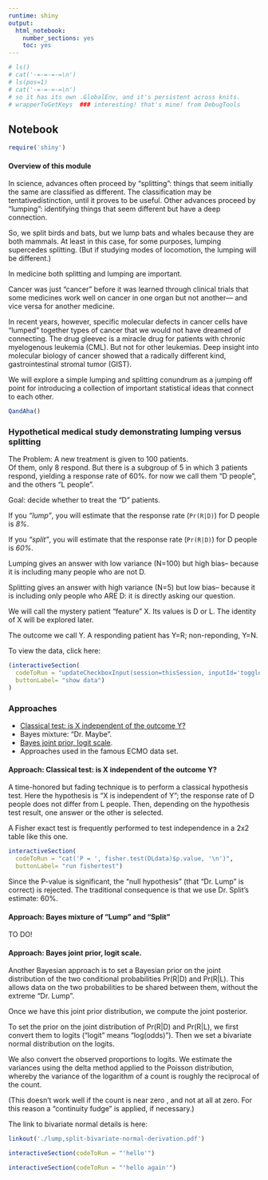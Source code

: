 ```yaml
---
runtime: shiny
output: 
  html_notebook: 
    number_sections: yes
    toc: yes
---
```


```r
# ls()
# cat('-=-=-=-=\n')
# ls(pos=1)
# cat('-=-=-=-=\n')
# so it has its own .GlobalEnv, and it's persistent across knits.
# wrapperToGetKeys  ### interesting! that's mine! from DebugTools
```


##  <a name="notebookBegin"> Notebook </a>

```r
require('shiny')
```

#### Overview of this module

In science, advances often proceed by "splitting": things that seem initially the same are classified as different. The classification may be tentativedistinction, until it proves to be useful. 
Other advances proceed by "lumping":  identifying things that seem different but have a deep connection.

So, we split birds and bats, but we lump bats and whales because they are both mammals. At least in this case, for some purposes, lumping supercedes splitting.
(But if studying modes of  locomotion, the lumping will be different.)

In medicine both splitting and lumping are important.

Cancer was just "cancer" before it was learned through clinical trials that some medicines work well on cancer in one organ but not another--- and vice versa for another medicine.

In recent years, however, specific molecular defects in cancer cells have "lumped" together types of cancer that we would not have dreamed of connecting.
The drug gleevec is a miracle drug for patients with chronic myelogenous leukemia (CML). But not for other leukemias. Deep insight into molecular biology of cancer showed that a radically different kind, gastrointestinal stromal tumor (GIST).  

We will explore a simple lumping and splitting conundrum as a jumping off point for introducing a collection of important statistical ideas that connect to each other.

```r
QandAha()
```

### Hypothetical medical study demonstrating lumping versus splitting

The Problem:  A new treatment is given to 100 patients.  
Of them, only 8 respond.  But there is a subgroup of 5 in which 3 patients respond, yielding a response rate of 60%. for now we call them "D people", and the others "L people".

Goal: decide whether to treat the "D" patients.

If you *"lump"*, you will estimate that the response rate (`Pr(R|D)`) for D people is *8%*. 

If you *"split"*, you will estimate that the response rate (`Pr(R|D)`) for D people is *60%*. 

Lumping gives an answer with low variance (N=100) but high bias-- because it is including many people who are not D.

Splitting gives an answer with high variance (N=5) but low bias-- because it is including only people who ARE D:  it is directly asking our question.

We will call the mystery patient "feature" X. Its values is D or L.
The identity of X will be explored later.

The outcome we call Y.  A responding patient has Y=R; non-reponding, Y=N.

To view the data, click here:
```r
(interactiveSection(
  codeToRun = "updateCheckboxInput(session=thisSession, inputId='toggleShowData', value=TRUE)", 
  buttonLabel= "show data")
)

```

### Approaches

* [Classical test: is X independent of the outcome Y?](#Classical test)
* Bayes mixture:  "Dr. Maybe".
* [Bayes joint prior, logit scale](#Bayes_joint_prior).  
* Approaches used in the famous ECMO data set.

#### <a name='Classical test'> Approach: Classical test: is X independent of the outcome Y?</a>

A time-honored but fading technique is to perform a classical hypothesis test.
Here the hypothesis is "X is independent of Y";  the response rate of D people does not differ from L people.  Then, depending on the hypothesis test result, one answer or the other is selected. 

A Fisher exact test is frequently performed to test independence in a 2x2 table like this one.

```r
interactiveSection(
  codeToRun = "cat('P = ', fisher.test(DLdata)$p.value, '\n')",
  buttonLabel= "run fishertest")
```

Since the P-value is significant, the "null hypothesis" (that "Dr. Lump" is correct) is rejected. The traditional consequence is that we use Dr. Split's estimate:  60%.


#### <a name='Bayes_joint_prior'> Approach: Bayes mixture of "Lump" and "Split"</a>

TO DO!


#### <a name='Bayes_joint_prior'> Approach: Bayes joint prior, logit scale.</a>

Another Bayesian approach is to set a Bayesian prior on the joint distribution of the two conditional probabilities Pr(R|D) and Pr(R|L). This allows data on the two probabilities to be shared between them, without the extreme "Dr. Lump".

Once we have this joint prior distribution, we compute the joint posterior.

To set the prior on the joint distribution of Pr(R|D) and Pr(R|L), we first convert them to logits ("logit" means "log(odds)").
Then we set a bivariate normal distribution on the logits.

We also convert the observed proportions to logits. We estimate the variances using the delta method applied to the Poisson distribution, whereby the variance of the logarithm of a count is roughly the reciprocal of the count.

(This doesn't work well if the count is near zero , and not at all at zero.
For this reason a "continuity fudge" is applied, if necessary.)

The link to bivariate normal details is here:
```r
linkout('./lump,split-bivariate-normal-derivation.pdf')
```

```r
interactiveSection(codeToRun = "'hello'")
```

```r
interactiveSection(codeToRun = "'hello again'")
```
